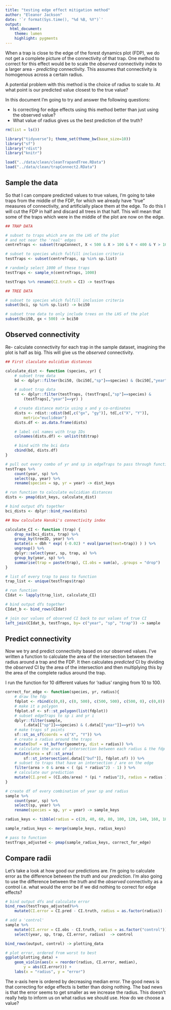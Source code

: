```yaml
---
title: "testing edge effect mitigation method"
author: "Eleanor Jackson"
date: '`r format(Sys.time(), "%d %B, %Y")`'
output:
  html_document:
    theme: lumen
    highlight: pygments
---
```


When a trap is close to the edge of the forest dynamics plot (FDP), we do not get a complete picture of the connectivity of that trap. One method to correct for this effect would be to scale the _observed_ connectivity index to a larger area - _predicting_ connectivity. This assumes that connectivity is homogenous across a certain radius.

A potential problem with this method is the choice of radius to scale to. At what point is our predicted value closest to the true value?

In this document I'm going to try and answer the following questions:

* Is correcting for edge effects using this method better than just using the observed value?
* What value of radius gives us the best prediction of the truth?


```r
rm(list = ls())

library("tidyverse"); theme_set(theme_bw(base_size=10))
library("sf")
library("rdist")
library("knitr")

load("../data/clean/cleanTrapandTree.RData")
load("../data/clean/trapConnect2.RData")
```
## Sample the data

So that I can compare predicted values to true values, I'm going to take traps from the middle of the FDP, for which we already have "true" measures of connectivity, and artificially place them at the edge. To do this I will cut the FDP in half and discard all trees in that half. This will mean that some of the traps which were in the middle of the plot are now on the edge.

```r
## TRAP DATA

# subset to traps which are on the LHS of the plot 
# and not near the 'real' edges
centreTraps <- subset(trapConnect, X < 500 & X > 100 & Y < 400 & Y > 100)

# subset to species which fulfill inclusion criteria
testTraps <- subset(centreTraps, sp %in% sp.list) 

# randomly select 1000 of these traps
testTraps <- sample_n(centreTraps, 1000)

testTraps %>% rename(CI.truth = CI) -> testTraps

## TREE DATA

# subset to species which fulfill inclusion criteria
subset(bci, sp %in% sp.list) -> bci50

# subset tree data to only include trees on the LHS of the plot
subset(bci50, gx < 500) -> bci50

```
## Observed connectivity

Re- calculate connectivity for each trap in the sample dataset, imagining the plot is half as big. This will give us the _observed_ connectivity.

```r
## First claculate eulcidian distances

calculate_dist <- function (species, yr) {
	# subset tree data
	bd <- dplyr::filter(bci50, (bci50[,"sp"]==species) & (bci50[,"year"]==yr))

	# subset trap data
	td <- dplyr::filter(testTraps, (testTraps[,"sp"]==species) & 
		(testTraps[,"year"]==yr) )

	# create distance matrix using x and y co-ordinates
	dists <- rdist::cdist(bd[,c("gx", "gy")], td[,c("X", "Y")], 
		metric="euclidean")
	dists.df <- as.data.frame(dists)

	# label col names with trap IDs
	colnames(dists.df) <- unlist(td$trap)

	# bind with the bci data
	cbind(bd, dists.df)
}

# pull out every combo of yr and sp in edgeTraps to pass through function
testTraps %>% 
	count(year, sp) %>% 
	select(sp, year) %>% 
	rename(species = sp, yr = year) -> dist_keys

# run function to calculate eulcidian distances
dists <- pmap(dist_keys, calculate_dist)

# bind output dfs together
bci_dists <- dplyr::bind_rows(dists)

## Now calculate Hanski's connectivity index

calculate_CI <- function (trap) {
	drop_na(bci_dists, trap) %>%
	group_by(treeID, year) %>% 
	mutate(a = dbh * exp( (-0.02) * eval(parse(text=trap)) ) ) %>% 
	ungroup() %>%
	dplyr::select(year, sp, trap, a) %>%
	group_by(year, sp) %>%
	summarise(trap = paste(trap), CI.obs = sum(a), .groups = "drop")
}

# list of every trap to pass to function
trap_list <- unique(testTraps$trap)

# run function
CIdat <- lapply(trap_list, calculate_CI)

# bind output dfs together
CIdat_b <- bind_rows(CIdat)

# join our values of observed CI back to our values of true CI
left_join(CIdat_b, testTraps, by= c("year", "sp", "trap")) -> sample

```
## Predict connectivity

Now we try and predict connectivity based on our observed values. I've written a function to calculate the area of the intersection between the radius around a trap and the FDP. It then calculates _predicted_ CI by dividing the _observed_ CI by the area of the intersection and then multiplying this by the area of the complete radius around the trap.

I run the function for 10 different values for 'radius' ranging from 10 to 100.

```r
correct_for_edge <- function(species, yr, radius){
	# draw the fdp
	fdplot <- rbind(c(0,0), c(0, 500), c(500, 500), c(500, 0), c(0,0))
	# make it a polygon
	fdplot.sf <- sf::st_polygon(list(fdplot))
	# subset edgeTraps to sp i and yr i
	dplyr::filter(sample, 
		(.data[["sp"]]==species) & (.data[["year"]]==yr)) %>%
	# make traps sf points
	sf::st_as_sf(coords = c("X", "Y")) %>% 
	# create a radius around the traps
	mutate(buf = st_buffer(geometry, dist = radius)) %>% 
	# calculate the area of intersection between each radius & the fdp
	mutate(area = sf::st_area( 
		sf::st_intersection(.data[["buf"]], fdplot.sf) )) %>% 
	# subset to traps that have an intersection / are on the edge
	filter(area > 0 & area < ( (pi * radius^2) - 1) ) %>%
	# calculate our prediction
	mutate(CI.pred = (CI.obs/area) * (pi * radius^2), radius = radius )
}

# create df of every combination of year sp and radius
sample %>% 
	count(year, sp) %>% 
	select(sp, year) %>% 
	rename(species = sp, yr = year)	-> sample_keys

radius_keys <- tibble(radius = c(20, 40, 60, 80, 100, 120, 140, 160, 180, 200))

sample_radius_keys <- merge(sample_keys, radius_keys)

# pass to function
testTraps_adjusted <- pmap(sample_radius_keys, correct_for_edge)

```
## Compare radii

Let's take a look at how good our predictions are. I'm going to calculate error as the difference between the _truth_ and our _prediction_. I'm also going to use the difference between the _truth_ and the _observed_ connectivity as a control i.e. what would the error be if we did nothing to correct for edge effects?

```r
# bind output dfs and calculate error
bind_rows(testTraps_adjusted)%>%
	mutate(CI.error = CI.pred - CI.truth, radius = as.factor(radius)) -> output

# add a 'control' 
sample %>%
	mutate(CI.error = CI.obs - CI.truth, radius = as.factor("control")) %>%
	select(year, sp, trap, CI.error, radius)  -> control

bind_rows(output, control) -> plotting_data

# plot error, ordered from worst to best
ggplot(plotting_data) +
	geom_violin(aes(x = reorder(radius, CI.error, median), 
		y = abs(CI.error))) +
	labs(x = "radius", y = "error")

```

The x-axis here is ordered by decreasing median error. The good news is that correcting for edge effects is better than doing nothing. The bad news is that the error seems to get smaller as we increase the radius. This doesn't really help to inform us on what radius we should use. How do we choose a value?